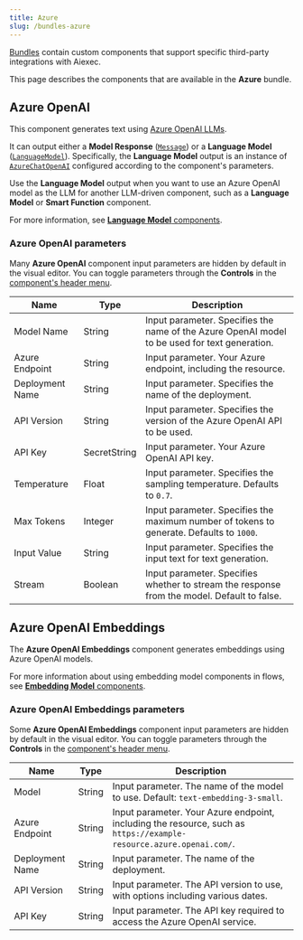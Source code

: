 ```yaml
---
title: Azure
slug: /bundles-azure
---
```



[Bundles](/components-bundle-components) contain custom components that support specific third-party integrations with Aiexec.

This page describes the components that are available in the **Azure** bundle.

## Azure OpenAI

This component generates text using [Azure OpenAI LLMs](https://learn.microsoft.com/en-us/azure/ai-services/openai/).

It can output either a **Model Response** ([`Message`](/data-types#message)) or a **Language Model** ([`LanguageModel`](/data-types#languagemodel)).
Specifically, the **Language Model** output is an instance of [`AzureChatOpenAI`](https://python.langchain.com/docs/integrations/chat/azure_chat_openai/) configured according to the component's parameters.

Use the **Language Model** output when you want to use an Azure OpenAI model as the LLM for another LLM-driven component, such as a **Language Model** or **Smart Function** component.

For more information, see [**Language Model** components](/components-models).

### Azure OpenAI parameters

Many **Azure OpenAI** component input parameters are hidden by default in the visual editor.
You can toggle parameters through the <Icon name="SlidersHorizontal" aria-hidden="true"/> **Controls** in the [component's header menu](/concepts-components#component-menus).

| Name | Type | Description |
|------|------|-------------|
| Model Name | String | Input parameter. Specifies the name of the Azure OpenAI model to be used for text generation. |
| Azure Endpoint | String | Input parameter. Your Azure endpoint, including the resource. |
| Deployment Name | String | Input parameter. Specifies the name of the deployment. |
| API Version | String | Input parameter. Specifies the version of the Azure OpenAI API to be used. |
| API Key | SecretString | Input parameter. Your Azure OpenAI API key. |
| Temperature | Float | Input parameter. Specifies the sampling temperature. Defaults to `0.7`. |
| Max Tokens | Integer | Input parameter. Specifies the maximum number of tokens to generate. Defaults to `1000`. |
| Input Value | String | Input parameter. Specifies the input text for text generation. |
| Stream | Boolean | Input parameter. Specifies whether to stream the response from the model. Default to false. |

## Azure OpenAI Embeddings

The **Azure OpenAI Embeddings** component generates embeddings using Azure OpenAI models.

For more information about using embedding model components in flows, see [**Embedding Model** components](/components-embedding-models).

### Azure OpenAI Embeddings parameters

Some **Azure OpenAI Embeddings** component input parameters are hidden by default in the visual editor.
You can toggle parameters through the <Icon name="SlidersHorizontal" aria-hidden="true"/> **Controls** in the [component's header menu](/concepts-components#component-menus).

| Name | Type | Description |
|------|------|-------------|
| Model | String | Input parameter. The name of the model to use. Default: `text-embedding-3-small`. |
| Azure Endpoint | String | Input parameter. Your Azure endpoint, including the resource, such as `https://example-resource.azure.openai.com/`. |
| Deployment Name | String | Input parameter. The name of the deployment. |
| API Version | String | Input parameter. The API version to use, with options including various dates. |
| API Key | String | Input parameter. The API key required to access the Azure OpenAI service. |